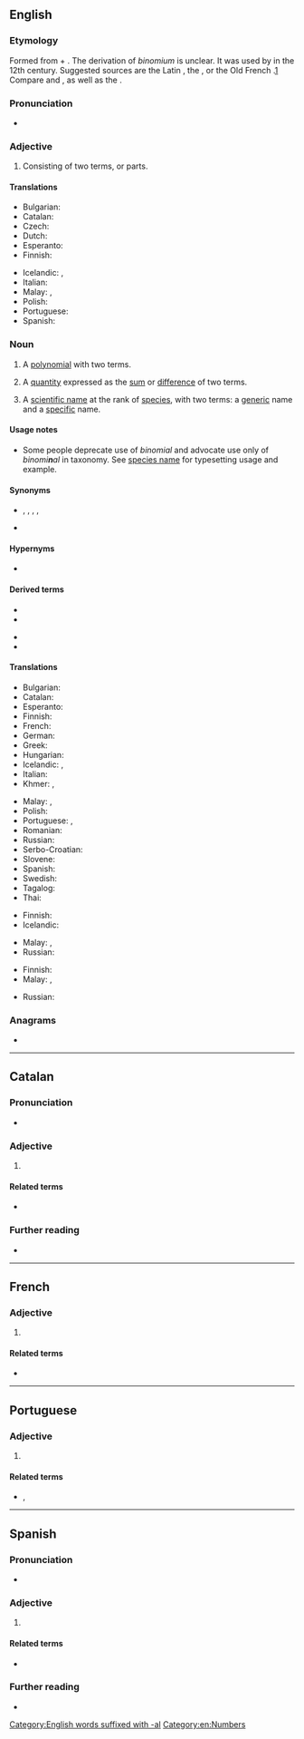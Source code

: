 ==English==
{{wikipedia|Binominal nomenclature}}

===Etymology===
Formed from {{der|en|LL.|binōmium}} + {{af|en|-al|pos=suffix forming adjectives}}. The derivation of ''binomium'' is unclear. It was used by {{w|Gérard de Crémone}} in the 12th century. Suggested sources are the Latin {{m|la|nomen||name}}, the {{der|en|grc|νομός||distribution, pasture}}, or the Old French {{m|fro|nom||name}}.[http://www.cnrtl.fr/definition/bin%C3%B4me] Compare {{m|en|binomy}} and {{m|en|binominal}}, as well as the {{cog|fr|binôme}}.

===Pronunciation===
* {{a|GA}} {{IPA|/baɪˈnoʊmi.əl/|lang=en}}

===Adjective===
{{en-adj|-}}

# Consisting of two terms, or parts.

====Translations====
{{trans-top|consisting of two parts}}
* Bulgarian: {{t|bg|двучленен}}
* Catalan: {{t|ca|binomial}}
* Czech: {{t|cs|binomický}}
* Dutch: {{t|nl|tweeterm}}
* Esperanto: {{t|eo|binoma}}
* Finnish: {{t+|fi|kaksiosainen}}
{{trans-mid}}
* Icelandic: {{t|is|tvíliðu-}}, {{t|is|tvíliða}}
* Italian: {{t+|it|binomiale}}
* Malay: {{t|ms|sukudua}}, {{t|ms|binomial}}
* Polish: {{t|pl|dwumianowy}}
* Portuguese: {{t+|pt|binomial}}
* Spanish: {{t|es|binomial}}
{{trans-bottom}}

===Noun===
{{enum|monomial|trinomial|polynomials by number of terms|lang=en}}
{{en-noun}}

# {{lb|en|algebra}} A [[polynomial]] with two terms.
# {{lb|en|algebra}} A [[quantity]] expressed as the [[sum]] or [[difference]] of two terms.
# {{lb|en|taxonomy}} A [[scientific name]] at the rank of [[species]], with two terms: a [[generic]] name and a [[specific]] name.

====Usage notes====
* Some people deprecate use of ''binomial'' and advocate use only of ''binomi'''n'''al'' in taxonomy. See [[species name]] for typesetting usage and example.

====Synonyms====
* {{sense|biology|taxonomy}} {{l|en|binomen}}, {{l|en|binomial name}}, {{l|en|binominal}}, {{l|en|binominal name}}, {{l|en|species name}}
* {{sense|algebra}} {{l|en|binome}}

====Hypernyms====
* {{sense|polynomial with two terms}} {{l|en|polynomial}}

====Derived terms====
{{der-top}}
* {{l|en|binomial coefficient}}
* {{l|en|binomial distribution}}
{{der-mid}}
* {{l|en|binomial nomenclature}}
* {{l|en|binomial theorem}}
{{der-bottom}}

====Translations====
{{trans-top|algebra: polynomial with two terms}}
* Bulgarian: {{t|bg|двучлен|m}}
* Catalan: {{t|ca|binomi|m}}
* Esperanto: {{t|eo|binomo}}
* Finnish: {{t+|fi|binomi}}
* French: {{t+|fr|binôme|m}}
* German: {{t+|de|Binom|n}}
* Greek: {{t+|el|διώνυμο|m}}
* Hungarian: {{t|hu|binom}}
* Icelandic: {{t|is|tvíliða|f}}, {{t|is|tvíliða stærð|f}}
* Italian: {{t+|it|binomio|m}}
* Khmer: {{t|km|ទ្វិធា|tr=tvi’tʰie}}, {{t+|km|ទ្វេធា|tr=tveetʰie}}
{{trans-mid}}
* Malay: {{t|ms|sukudua}}, {{t|ms|binomial}}
* Polish: {{t+|pl|dwumian|m}}
* Portuguese: {{qualifier|Brazil}} {{t+|pt|binômio|m}}, {{t+|pt|binómio|m}}
* Romanian: {{t+|ro|binom|n}}
* Russian: {{t+|ru|двучле́н|m}}
* Serbo-Croatian: {{t+|sh|binom|m}}
* Slovene: {{t|sl|binom|m}}
* Spanish: {{t+|es|binomio|m}}
* Swedish: {{t+|sv|binom}}
* Tagalog: {{t|tl|duhakay}}
* Thai: {{t|th|ทวินาม}}
{{trans-bottom}}

{{trans-top|algebra: quantity expressed as sum of two terms}}
* Finnish: {{t+|fi|binomi}}
* Icelandic: {{t|is|tvíliða|f}}
{{trans-mid}}
* Malay: {{t|ms|sukudua}}, {{t|ms|binomial}}
* Russian: {{t+|ru|двучле́н|m}}
{{trans-bottom}}

{{trans-top|scientific name}}
* Finnish: {{t+|fi|tieteellinen nimi}}
* Malay: {{t|ms|sukudua}}, {{t|ms|binomial}}
{{trans-mid}}
* Russian: {{t+|ru|бино́м|m}}
{{trans-bottom}}

===Anagrams===
* {{anagrams|en|a=abiilmno|Mobilian}}

[[Category:English words suffixed with -al]]
[[Category:en:Numbers]]

----

==Catalan==

===Pronunciation===
* {{ca-IPA}}

===Adjective===
{{ca-adj|mf}}

# {{l|en|binomial}}

====Related terms====
* {{l|ca|binomi}}

===Further reading===
* {{R:IEC2}}

----

==French==

===Adjective===
{{fr-adj}}

# {{l|en|binomial}}

====Related terms====
* {{l|fr|binôme}}

----

==Portuguese==

===Adjective===
{{pt-adj|binomia|l}}

# {{l|en|binomial}} {{gloss|consisting of two parts}}

====Related terms====
* {{l|pt|binómio}}, {{l|pt|binômio}}

----

==Spanish==

===Pronunciation===
* {{es-IPA}}

===Adjective===
{{es-adj|pl=binomiales}}

# {{l|en|binomial}}

====Related terms====
* {{l|es|binomio}}

===Further reading===
* {{R:DRAE 2001}}